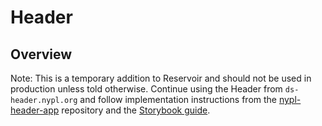 

<Meta of={HeaderStories} />

# Header

## Overview

Note: This is a temporary addition to Reservoir and should not be used in
production unless told otherwise. Continue using the Header from
`ds-header.nypl.org` and follow implementation instructions from the
[nypl-header-app](https://github.com/NYPL/nypl-header-app) repository and the
[Storybook guide](https://nypl.github.io/nypl-design-system/reservoir/v3/?path=/docs/development-guide-header--docs).

<Canvas of={HeaderStories.WithControls} />
